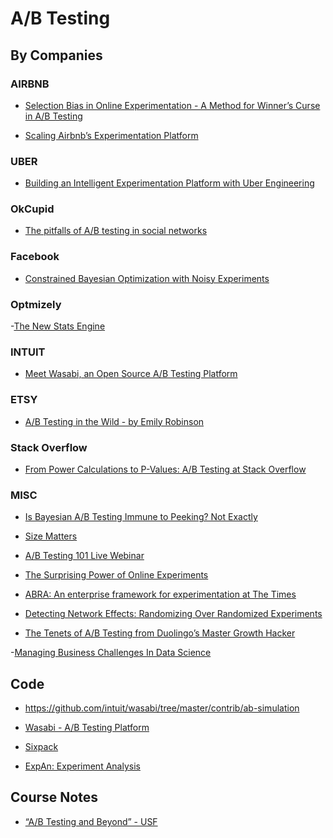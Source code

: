 # A/B Testing

## By Companies

### AIRBNB
- [Selection Bias in Online Experimentation - A Method for Winner’s Curse in A/B Testing](https://medium.com/airbnb-engineering/selection-bias-in-online-experimentation-c3d67795cceb)

- [Scaling Airbnb’s Experimentation Platform](https://medium.com/airbnb-engineering/https-medium-com-jonathan-parks-scaling-erf-23fd17c91166)


### UBER
- [Building an Intelligent Experimentation Platform with Uber Engineering](https://eng.uber.com/experimentation-platform/)


### OkCupid
- [The pitfalls of A/B testing in social networks](https://tech.okcupid.com/the-pitfalls-of-a-b-testing-in-social-networks/)

### Facebook

- [Constrained Bayesian Optimization with Noisy Experiments](https://arxiv.org/abs/1706.07094)

### Optmizely

-[The New Stats Engine](http://pages.optimizely.com/rs/optimizely/images/stats_engine_technical_paper.pdf)


### INTUIT
- [Meet Wasabi, an Open Source A/B Testing Platform](https://medium.com/blueprint-by-intuit/open-sourcing-wasabi-the-a-b-testing-platform-by-intuit-a8d5abc958d)


### ETSY

- [A/B Testing in the Wild - by Emily Robinson](https://www.youtube.com/watch?v=lvXUvRdr2lo&feature=youtu.be)

### Stack Overflow

- [From Power Calculations to P-Values: A/B Testing at Stack Overflow](https://stackoverflow.blog/2017/10/17/power-calculations-p-values-ab-testing-stack-overflow/)


### MISC
- [Is Bayesian A/B Testing Immune to Peeking? Not Exactly](http://varianceexplained.org/r/bayesian-ab-testing/)

- [Size Matters](http://rex-analytics.com/size-matters/)

- [A/B Testing 101 Live Webinar](https://www.youtube.com/watch?v=Had65TUj3gg&t)

- [The Surprising Power of Online Experiments](https://hbr.org/2017/09/the-surprising-power-of-online-experiments)

- [ABRA: An enterprise framework for experimentation at The Times](https://open.nytimes.com/abra-an-enterprise-framework-for-experimentation-at-the-times-57f8931449cd)

- [Detecting Network Effects: Randomizing Over Randomized Experiments](https://www.youtube.com/watch?v=1v5_CzdRVAc&feature=youtu.be)

- [The Tenets of A/B Testing from Duolingo’s Master Growth Hacker](http://firstround.com/review/the-tenets-of-a-b-testing-from-duolingos-master-growth-hacker/)

-[Managing Business Challenges In Data Science](https://robinsones.github.io/Managing-Business-Challenges-in-Data-Science/)

## Code

- [https://github.com/intuit/wasabi/tree/master/contrib/ab-simulation](https://github.com/intuit/wasabi/tree/master/contrib/ab-simulation)

- [Wasabi - A/B Testing Platform](https://github.com/intuit/wasabi/tree/master)

- [Sixpack](https://github.com/seatgeek/sixpack)

- [ExpAn: Experiment Analysis](https://github.com/zalando/expan)

## Course Notes

- ["A/B Testing and Beyond" - USF  ](https://github.com/ntstevens/A-B-Testing-and-Beyond)
